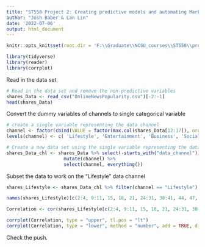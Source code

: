 ```yaml
---
title: "ST558 Project 2: Creating predictive models and automating Markdown reports."
author: "Josh Baber & Lan Lin"
date: '2022-07-06'
output: html_document
---
```


```r
knitr::opts_knit$set(root.dir = 'F:\\Graduate\\NCSU_courses\\ST558\\projects\\Project_2\\OnlineNewsPopularity')
```

```r
library(tidyverse)
library(reader)
library(corrplot)
```


Read in the data set
```r
# Read in the data set and remove the non-predictive variables 
shares_Data <- read_csv("OnlineNewsPopularity.csv")[-2:-1]
head(shares_Data)
```

Convert the dummy variables of channels to single categorical variable
```r
# create a single variable representing the data channel
channel <- factor(cbind(VALUE = factor(max.col(shares_Data[12:17]), ordered = TRUE)))
levels(channel) <- c( 'Lifestyle', 'Entertainment', 'Business', 'Social Media', 'Tech', 'World')

# Create a new data set using the single variable representing the data channel
shares_Data_chl <- shares_Data %>% select(-starts_with("data_channel")) %>% 
                     mutate(channel) %>% 
                     select(channel, everything())
```

Subset the data to work on the "Lifestyle" data channel 
```r
shares_Lifestyle <- shares_Data_chl %>% filter(channel == "Lifestyle")
```

```r
names(shares_Lifestyle)[c(2:4, 9:11, 15, 18, 21, 24:31, 38:41, 44, 47, 50:54)]
```


```r
Correlation <- cor(shares_Lifestyle[c(2:4, 9:11, 15, 18, 21, 24:31, 38:41, 44, 47, 50:54)], method = "spearman")

corrplot(Correlation, type = "upper", tl.pos = "lt")
corrplot(Correlation, type = "lower", method = "number", add = TRUE, diag = FALSE, tl.pos = "n")
```

Check the push. 